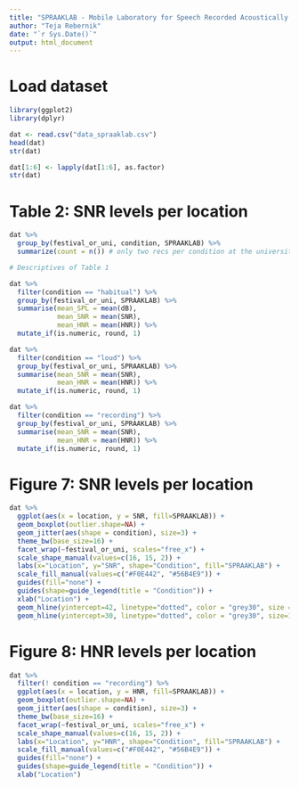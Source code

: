 ---
title: "SPRAAKLAB - Mobile Laboratory for Speech Recorded Acoustically and Kinematically"
author: "Teja Rebernik"
date: "`r Sys.Date()`"
output: html_document
---

# Load dataset

```{r}
library(ggplot2)
library(dplyr)
```

```{r}
dat <- read.csv("data_spraaklab.csv")
head(dat)
str(dat)
```

```{r}
dat[1:6] <- lapply(dat[1:6], as.factor)
str(dat)
```

# Table 2: SNR levels per location

```{r}
dat %>%
  group_by(festival_or_uni, condition, SPRAAKLAB) %>%
  summarize(count = n()) # only two recs per condition at the university

# Descriptives of Table 1

dat %>%
  filter(condition == "habitual") %>%
  group_by(festival_or_uni, SPRAAKLAB) %>%
  summarise(mean_SPL = mean(dB),
            mean_SNR = mean(SNR),
            mean_HNR = mean(HNR)) %>%
  mutate_if(is.numeric, round, 1)

dat %>%
  filter(condition == "loud") %>%
  group_by(festival_or_uni, SPRAAKLAB) %>%
  summarise(mean_SNR = mean(SNR),
            mean_HNR = mean(HNR)) %>%
  mutate_if(is.numeric, round, 1)

dat %>%
  filter(condition == "recording") %>%
  group_by(festival_or_uni, SPRAAKLAB) %>%
  summarise(mean_SNR = mean(SNR),
            mean_HNR = mean(HNR)) %>%
  mutate_if(is.numeric, round, 1)
```

# Figure 7: SNR levels per location

```{r}
dat %>%
  ggplot(aes(x = location, y = SNR, fill=SPRAAKLAB)) +
  geom_boxplot(outlier.shape=NA) +
  geom_jitter(aes(shape = condition), size=3) +
  theme_bw(base_size=16) +
  facet_wrap(~festival_or_uni, scales="free_x") +
  scale_shape_manual(values=c(16, 15, 2)) +
  labs(x="Location", y="SNR", shape="Condition", fill="SPRAAKLAB") +
  scale_fill_manual(values=c("#F0E442", "#56B4E9")) +
  guides(fill="none") +
  guides(shape=guide_legend(title = "Condition")) +
  xlab("Location") +
  geom_hline(yintercept=42, linetype="dotted", color = "grey30", size = 1.1) +
  geom_hline(yintercept=30, linetype="dotted", color = "grey30", size=1.1)
```

# Figure 8: HNR levels per location

```{r}
dat %>%
  filter(! condition == "recording") %>%
  ggplot(aes(x = location, y = HNR, fill=SPRAAKLAB)) +
  geom_boxplot(outlier.shape=NA) +
  geom_jitter(aes(shape = condition), size=3) +
  theme_bw(base_size=16) +
  facet_wrap(~festival_or_uni, scales="free_x") +
  scale_shape_manual(values=c(16, 15, 2)) +
  labs(x="Location", y="HNR", shape="Condition", fill="SPRAAKLAB") +
  scale_fill_manual(values=c("#F0E442", "#56B4E9")) +
  guides(fill="none") +
  guides(shape=guide_legend(title = "Condition")) +
  xlab("Location")
```
